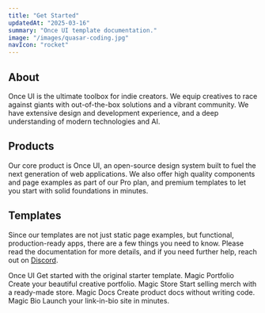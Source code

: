 ```yaml
---
title: "Get Started"
updatedAt: "2025-03-16"
summary: "Once UI template documentation."
image: "/images/quasar-coding.jpg"
navIcon: "rocket"
---
```


## About

Once UI is the ultimate toolbox for indie creators. We equip creatives to race against giants with out-of-the-box solutions and a vibrant community. We have extensive design and development experience, and a deep understanding of modern technologies and AI.

## Products

Our core product is Once UI, an open-source design system built to fuel the next generation of web applications. We also offer high quality components and page examples as part of our Pro plan, and premium templates to let you start with solid foundations in minutes.

## Templates

Since our templates are not just static page examples, but functional, production-ready apps, there are a few things you need to know. Please read the documentation for more details, and if you need further help, reach out on [Discord](https://discord.com/invite/5EyAQ4eNdS).

<Grid fillWidth columns={2} mobileColumns={1} gap="8" marginTop="16">
  <Card
    href="/once-ui/quick-start"
    fillWidth
    radius="l"
    border="neutral-alpha-medium"
    direction="column"
    gap="4"
  >
    <SmartImage src="/images/docs/once-ui.jpg" aspectRatio="16/9" radius="l" sizes="400px" />
    <Column fillWidth padding="20" gap="8" horizontal="start">
      <Text variant="heading-strong-m" onBackground="neutral-strong" align="left">Once UI</Text>
      <Text variant="body-default-s" onBackground="neutral-weak" align="left">Get started with the original starter template.</Text>
    </Column>
  </Card>
  <Card
    href="/magic-portfolio/quick-start"
    fillWidth
    radius="l"
    border="neutral-alpha-medium"
    direction="column"
    gap="4"
  >
    <SmartImage src="/images/docs/magic-portfolio.jpg" aspectRatio="16/9" radius="l" sizes="400px" />
    <Column fillWidth padding="20" gap="8" horizontal="start">
      <Text variant="heading-strong-m" onBackground="neutral-strong" align="left">Magic Portfolio</Text>
      <Text variant="body-default-s" onBackground="neutral-weak" align="left">Create your beautiful creative portfolio.</Text>
    </Column>
  </Card>
  <Card
    href="/magic-store/quick-start"
    fillWidth
    radius="l"
    border="neutral-alpha-medium"
    direction="column"
    gap="4"
  >
    <SmartImage src="/images/docs/magic-store.jpg" aspectRatio="16/9" radius="l" sizes="400px" />
    <Column fillWidth padding="20" gap="8" horizontal="start">
      <Text variant="heading-strong-m" onBackground="neutral-strong" align="left">Magic Store</Text>
      <Text variant="body-default-s" onBackground="neutral-weak" align="left">Start selling merch with a ready-made store.</Text>
    </Column>
  </Card>
  <Card
    href="/magic-docs/quick-start"
    fillWidth
    radius="l"
    border="neutral-alpha-medium"
    direction="column"
    gap="4"
  >
    <SmartImage src="/images/docs/magic-docs.jpg" aspectRatio="16/9" radius="l" sizes="400px" />
    <Column fillWidth padding="20" gap="8" horizontal="start">
      <Text variant="heading-strong-m" onBackground="neutral-strong" align="left">Magic Docs</Text>
      <Text variant="body-default-s" onBackground="neutral-weak" align="left">Create product docs without writing code.</Text>
    </Column>
  </Card>
  <Card
    href="/magic-bio/quick-start"
    fillWidth
    radius="l"
    border="neutral-alpha-medium"
    direction="column"
    gap="4"
  >
    <SmartImage src="/images/docs/magic-bio.jpg" aspectRatio="16/9" radius="l" sizes="400px" />
    <Column fillWidth padding="20" gap="8" horizontal="start">
      <Text variant="heading-strong-m" onBackground="neutral-strong" align="left">Magic Bio</Text>
      <Text variant="body-default-s" onBackground="neutral-weak" align="left">Launch your link-in-bio site in minutes.</Text>
    </Column>
  </Card>
</Grid>